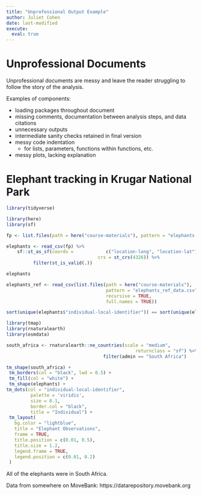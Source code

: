 ```yaml
---
title: "Unprofessional Output Example"
author: Juliet Cohen
date: last-modified
execute: 
  eval: true
---
```


# Unprofessional Documents

Unprofessional documents are messy and leave the reader struggling to follow the story of the analysis.

Examples of components:

- loading packages throughout document
- missing comments, documentation between analysis steps, and data citations
- unnecessary outputs
- intermediate sanity checks retained in final version
- messy code indentation
  - for lists, parameters, functions within functions, etc.
- messy plots, lacking explanation 

# Elephant tracking in Krugar National Park

```r
library(tidyverse)

library(here)
library(sf)
```

```r
fp <- list.files(path = here("course-materials"), pattern = "elephants.csv", recursive = TRUE, full.names = TRUE)

elephants <- read_csv(fp) %>% 
    sf::st_as_sf(coords =            c("location-long", "location-lat"),
                                  crs = st_crs(4326)) %>%
          filter(st_is_valid(.))

elephants
```

```r
elephants_ref <- read_csv(list.files(path = here("course-materials"),
                                     pattern = "elephants_ref_data.csv",
                                     recursive = TRUE,
                                     full.names = TRUE))
```

```r
sort(unique(elephants$"individual-local-identifier")) == sort(unique(elephants_ref$"animal-id"))
```

```r
library(tmap)
library(rnaturalearth)
library(osmdata)
```

```r
south_africa <- rnaturalearth::ne_countries(scale = "medium",
                                                returnclass = "sf") %>%
                                    filter(admin == "South Africa")

tm_shape(south_africa) +
 tm_borders(col = "black", lwd = 0.5) +
 tm_fill(col = "white") +
 tm_shape(elephants) +
tm_dots(col = "individual-local-identifier",
         palette = 'viridis',
         size = 0.1,
         border.col = "black",
         title = "Individual") +
 tm_layout(
   bg.color = "lightblue",
   title = "Elephant Observations",
   frame = TRUE,
   title.position = c(0.01, 0.5),
   title.size = 1.2,
   legend.frame = TRUE,
   legend.position = c(0.01, 0.2)
 )
```

All of the elephants were in South Africa.

Data from somewhere on MoveBank: https://datarepository.movebank.org


